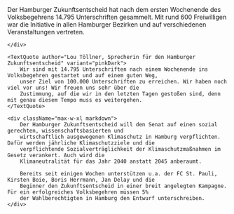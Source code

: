 
<article>
<PressReleaseHeroBlock pressRelease={pressRelease}/>

<Block>
    <div className="max-w-xl">
        Der Hamburger Zukunftsentscheid hat nach dem ersten Wochenende des Volksbegehrens 14.795 Unterschriften
        gesammelt. Mit rund 600 Freiwilligen war die Initiative in allen Hamburger Bezirken und auf verschiedenen
        Veranstaltungen vertreten.

    </div>

    <TextQuote author="Lou Töllner, Sprecherin für den Hamburger Zukunftsentscheid" variant="pinkDark">
        Wir sind mit 14.795 Unterschriften nach einem Wochenende ins Volksbegehren gestartet und auf einem guten Weg,
        unser Ziel von 100.000 Unterschriften zu erreichen. Wir haben noch viel vor uns! Wir freuen uns sehr über die
        Zustimmung, auf die wir in den letzten Tagen gestoßen sind, denn mit genau diesem Tempo muss es weitergehen.
    </TextQuote>

    <div className="max-w-xl markdown">
        Der Hamburger Zukunftsentscheid will den Senat auf einen sozial gerechten, wissenschaftsbasierten und
        wirtschaftlich ausgewogenen Klimaschutz in Hamburg verpflichten. Dafür werden jährliche Klimaschutzziele und die
        verpflichtende Sozialverträglichkeit der Klimaschutzmaßnahmen im Gesetz verankert. Auch wird die
        Klimaneutralität für das Jahr 2040 anstatt 2045 anberaumt.

        Bereits seit einigen Wochen unterstützen u.a. der FC St. Pauli, Kirsten Boie, Boris Herrmann, Jan Delay und die
        Beginner den Zukunftsentscheid in einer breit angelegten Kampagne. Für ein erfolgreiches Volksbegehren müssen 5%
        der Wahlberechtigten in Hamburg den Entwurf unterschreiben.
    </div>

</Block>
</article>
